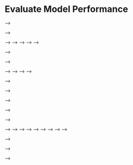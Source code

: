 # Evaluate Model Performance{#evaluate-model-performance}


<!-- ## Summarizing models -->

<!-- Example for one model: -->
<!-- ```{r caret_post_resample_example} -->
<!-- postResample(pred = cryptodata_nested$lm_test_predictions[[1]], obs = cryptodata_nested$test_data[[1]]$target_price_24h) -->
<!-- ``` -->

<!-- We can extract the first element to return the **RMSE** metric, and the second element for the **R Squared (R^2)** metric: -->

<!-- ```{r} -->
<!-- print(paste('Now showing RMSE example:', postResample(pred = cryptodata_nested$lm_test_predictions[[1]], obs = cryptodata_nested$test_data[[1]]$target_price_24h)[[1]])) -->
<!-- ``` -->

<!-- ```{r} -->
<!-- print(paste('Now showing R Squared example:', postResample(pred = cryptodata_nested$lm_test_predictions[[1]], obs = cryptodata_nested$test_data[[1]]$target_price_24h)[[2]])) -->
<!-- ``` -->


<!-- ### Adjust RMSE -->

<!-- [TODO - NEED TO MAKE SURE RMSE IS STANDARDIZED HERE!] -->

<!-- Because cryptocurrencies can vary dramatically in their prices with some trading in the tens of thousands of dollars and others trading for less than a cent, we need to make sure to standardize the RMSE columns to provide a fair comparison for the metric.  -->

<!-- Therefore, before using the `postResample()` function, let's convert both the predictions and the target to be the % change in price over the 24 hour period, rather than the change in price ($). -->


<!-- #### Predictions Adjustment -->
<!-- First we will adjust the predictions to instead of being predictions for the price in dollars, will be % change relative to the previous price. -->


<!-- <!-- [TODO - NEED TO FIX THIS! NEED TO GRAB LAST PRICE FROM TRAIN DATA AND CALCULATE % CHANGE BETWEEN THAT AND FIRST OF TEST, AND THEN CALCULATE USING LAG OFFSET FOR REST OF TEST] --> -->
<!-- ```{r} -->
<!-- calculate_percent_change_preds <- function(train, test_predictions){ -->

<!--   ((lag(tail(train,1)$price_usd, 1) - tail(train,1)$price_usd) / abs(tail(train,1)$price_usd))*100 -->

<!-- } -->
<!-- ``` -->

<!-- <!-- [TODO - Show formula? It's ((V2-V1)/abs(V1))*100] --> -->


<!-- Overwrite the old predictions with the predictions adjusted as a percentage now: -->

<!-- <!-- [TODO - FIX!] --> -->
<!-- <!-- ```{r target_adjust_test} --> -->
<!-- <!-- cryptodata_nested <- mutate(cryptodata_nested, --> -->
<!-- <!--                             lm_test_predictions = map2(train_data, lm_test_predictions, calculate_percent_change_preds)) --> -->
<!-- <!-- ``` --> -->

<!-- <!-- NEW: --> -->

<!-- First create a new column with the last price from the the train data: -->
<!-- ```{r} -->
<!-- # add here -->
<!-- ``` -->

<!-- Then use that to calculate the first % change, then can calculate the rest for test set by doing ((lag(price, 1) - price / abs(price))*100... KEEP GOING -->


<!-- #### Actual Results Adjustment -->

<!-- Now do the same thing to the target variable before we calculate the error metrics: -->
<!-- <!-- [TODO - FIX!] --> -->
<!-- ```{r} -->
<!-- calculate_percent_change_actual <- function(train, test_predictions){ -->

<!--   ((lag(tail(train,1)$price_usd, 1) - tail(train,1)$price_usd) / abs(tail(train,1)$price_usd))*100 -->

<!-- } -->
<!-- ``` -->

<!-- Overwrite the old predictions with the predictions adjusted as a  -->

<!-- <!-- ```{r target_adjust_preds} --> -->
<!-- <!-- cryptodata_nested <- mutate(cryptodata_nested, --> -->
<!-- <!--                             lm_test_predictions = map2(train_data, lm_test_predictions, calculate_percent_change_actual)) --> -->
<!-- <!-- ``` --> -->




<!-- ### Calculate RMSE -->

<!-- Now make a function to get the RMSE metric for all models: -->

<!-- ```{r evaluate_rmse_function} -->
<!-- evaluate_preds_rmse <- function(predictions, test_data){ -->

<!--   postResample(pred = predictions, obs = test_data$target_price_24h)[[1]] -->

<!-- } -->
<!-- ``` -->


<!-- Now we can use map2() to use it to get the RMSE metric for both the test data and the holdout: -->
<!-- ```{r add_rmse} -->
<!-- cryptodata_nested <- mutate(cryptodata_nested, -->
<!--                             lm_rmse_test =  unlist(map2(lm_test_predictions, test_data, evaluate_preds_rmse)),  -->

<!--                             lm_rmse_holdout = unlist(map2(lm_holdout_predictions, holdout_data, evaluate_preds_rmse))) -->
<!-- ``` -->

<!-- <!-- [TODO - Add explanation for ifelse() to add rmse based on test or holdout] --> -->

<!-- Look at the results: -->
<!-- ```{r} -->
<!-- select(cryptodata_nested, lm_rmse) -->
<!-- ``` -->

<!-- ### Calculate R^2 -->

<!-- Now we can do the same for the R Squared metric: -->

<!-- ```{r evaluate_rsquared_function} -->
<!-- evaluate_preds_rsq <- function(predictions, test_data){ -->

<!--   postResample(pred = predictions, obs = test_data$target_price_24h)[[2]] -->

<!-- } -->
<!-- ``` -->


<!-- ```{r add_rsq} -->
<!-- cryptodata_nested <- mutate(cryptodata_nested, -->
<!--                             lm_rsq_test =  unlist(map2(lm_test_predictions, test_data, evaluate_preds_rsq)), -->

<!--                             lm_rsq_holdout = unlist(map2(lm_holdout_predictions, holdout_data, evaluate_preds_rsq))) -->
<!-- ``` -->

<!-- And now we can do the same for all the other models -->

<!-- <!-- [TODO - HERE SHOULD ACTUALLY CREATE ONE COLUMN FOR TEST AND ONE FOR TRAIN!] --> -->

<!-- ```{r add_metrics_rest} -->
<!-- cryptodata_nested <- mutate(cryptodata_nested, -->
<!--                             # XGBoost - RMSE - Test -->
<!--                             xgb_rmse_test = unlist(map2(xgb_test_predictions, test_data, evaluate_preds_rmse)), -->
<!--                             # And holdout: -->
<!--                             xgb_rmse_holdout = unlist(map2(xgb_holdout_predictions, holdout_data,evaluate_preds_rmse)), -->
<!--                             # XGBoost - R^2 - Test -->
<!--                             xgb_rsq_test = unlist(map2(xgb_test_predictions, test_data, evaluate_preds_rsq)),  -->
<!--                             # And holdout: -->
<!--                             xgb_rsq_holdout = map2(xgb_holdout_predictions, holdout_data, evaluate_preds_rsq), -->
<!--                             # XGBoost Trees - RMSE - Test   -->
<!--                             xgbTree_rmse_test = unlist(map2(xgbTree_test_predictions, test_data, evaluate_preds_rmse)), -->
<!--                             # And holdout: -->
<!--                             xgbTree_rmse_holdout = unlist(map2(xgbTree_holdout_predictions, holdout_data, evaluate_preds_rmse)), -->
<!--                             # XGBoost Trees - R^2 - Test -->
<!--                             xgbTree_rsq_test = unlist(map2(xgbTree_test_predictions, test_data, evaluate_preds_rsq)), -->
<!--                             # And holdout: -->
<!--                             xgbTree_rsq_holdout = unlist(map2(xgbTree_holdout_predictions, holdout_data, evaluate_preds_rsq)), -->
<!--                             # Neural Network - RMSE - Test -->
<!--                             nnet_rmse_test = unlist(map2(nnet_test_predictions, test_data, evaluate_preds_rmse)), -->
<!--                             # And holdout: -->
<!--                             nnet_rmse_holdout = unlist(map2(nnet_holdout_predictions, holdout_data, evaluate_preds_rmse)), -->
<!--                             # Neural Network - R^2 - Test -->
<!--                             nnet_rsq_test = unlist(map2(nnet_test_predictions, test_data, evaluate_preds_rsq)), -->
<!--                             # And holdout: -->
<!--                             nnet_rsq_holdout = unlist(map2(nnet_holdout_predictions, holdout_data, evaluate_preds_rsq))) -->

<!-- ``` -->

<!-- Now we have RMSE values for every model created for every cryptocurrency and split of the data: -->
<!-- ```{r} -->
<!-- rmse_scores <- select(cryptodata_nested, lm_rmse, xgb_rmse, xgbTree_rmse, nnet_rmse) -->
<!-- # Show RMSE scores -->
<!-- rmse_scores -->
<!-- ``` -->

<!-- And the R Squared values: -->
<!-- ```{r} -->
<!-- rsq_scores <- select(cryptodata_nested, lm_rsq, xgb_rsq, xgbTree_rsq, nnet_rsq) -->
<!-- # Show R^2 scores -->
<!-- rsq_scores -->
<!-- ``` -->


<!-- ### New Section -->

<!-- <!-- [TODO - Title?] --> -->

<!-- Now for each model we will create a new column giving the average RMSE and R^2 for the 4 cross-validation split, and a separate column to give the score for the holdout. -->
<!-- ```{r} -->
<!-- rmse_scores <- mutate(cryptodata_nested, -->
<!--                       lm = mean(lm_rmse, na.rm = T), -->
<!--                       xgb = mean(xgb_rmse, na.rm = T), -->
<!--                       xgbTree = mean(xgbTree_rmse, na.rm = T), -->
<!--                       nnet = mean(nnet_rmse, na.rm = T)) -->
<!-- ``` -->

<!-- Now we can use the `gather()` function to summarize the columns as rows: -->
<!-- ```{r gather_rmse} -->
<!-- rmse_scores <- unique(gather(select(rmse_scores, lm:nnet), 'model', 'rmse', c(-symbol,-split))) -->
<!-- ``` -->


<!-- Now the same for the R^2 -->
<!-- ```{r} -->
<!-- rsq_scores <- mutate(cryptodata_nested, -->
<!--                       lm = mean(lm_rsq, na.rm = T), -->
<!--                       xgb = mean(xgb_rsq, na.rm = T), -->
<!--                       xgbTree = mean(xgbTree_rsq, na.rm = T), -->
<!--                       nnet = mean(nnet_rsq, na.rm = T)) -->
<!-- ``` -->

<!-- Now we can use the `gather()` function to summarize the columns as rows: -->
<!-- ```{r gather_rsq} -->
<!-- rsq_scores <- unique(gather(select(rsq_scores, lm:nnet), 'model', 'rsq', c(-symbol,-split))) -->
<!-- ``` -->


<!-- ## Visualize Results -->


<!-- ### RMSE Visualization -->

<!-- Now we can take the same tools we learned in the [Visualization section from earlier](#visualization) and visualize the results of the models. -->

<!-- ```{r} -->
<!-- ggplot(rmse_scores, aes(x=split, y=rmse, color = model)) + -->
<!--   geom_boxplot() + -->
<!--   geom_point() + -->
<!--   facet_wrap(~split) -->
<!-- ``` -->




<!-- ### Both -->

<!-- #### Join Datasets -->

<!-- First join the two -->
<!-- ```{r} -->
<!-- plot_scores <- merge(rmse_scores, rsq_scores) -->
<!-- ``` -->

<!-- #### Plot Results -->

<!-- <!-- [TODO - ADJUST THESE SOME MORE] --> -->

<!-- ```{r} -->
<!-- ggplot(plot_scores, aes(x=rsq, y=rmse, color = model)) + -->
<!--   geom_point() + -->
<!--   geom_smooth() -->
<!-- ``` -->


<!-- ```{r} -->
<!-- ggplot(plot_scores, aes(x=rsq, y=rmse, color = model)) + -->
<!--   geom_boxplot() + -->
<!--   geom_point() + -->
<!--   facet_wrap(~split) -->
<!-- ``` -->


<!-- Now by the cryptocurrency -->
<!-- ```{r} -->
<!-- ggplot(plot_scores, aes(x=rsq, y=rmse, color = model)) + -->
<!--   geom_point() + -->
<!--   geom_smooth() + -->
<!--   facet_wrap(~symbol) -->
<!-- ``` -->

<!-- ### Results by the Cryptocurrency -->

<!-- <!-- [TODO - UNCOMMENT THE CODE BELOW TO UPLOAD DATA TO PINS] --> -->

<!-- <!-- ```{r upload_results_pin, include=F} --> -->
<!-- <!-- source('pins_key.R') --> -->
<!-- <!-- # register board --> -->
<!-- <!-- board_register("github", repo = "predictcrypto/pins", token=Sys.getenv("pins_key")) --> -->
<!-- <!-- # Add current date --> -->
<!-- <!-- plot_scores$last_refreshed <- Sys.time() --> -->
<!-- <!-- # pin data --> -->
<!-- <!-- pin(plot_scores, board='github', name='crypto_tutorial_results_latest') --> -->
<!-- <!-- ``` --> -->

<!-- <!-- TODO - INCLUDE SHINYAPP HERE: --> -->
<!-- ```{r metrics_by_crypto_shinyapp} -->
<!-- knitr::include_app('https://predictcrypto.shinyapps.io/tutorial_latest_model_summary/', height = '600px') -->
<!-- ``` -->

<!-- The app shown above also has a button to **Show Code**. If you were to copy and paste that code into an RStudio session on your computer into a file with the .Rmd file extension and you then *Knit* the file, the same exact app should show up on your computer, no logins or setup outside of the packages required for the code to run; RStudio should automatically prompt you to install packages that are not currently installed on your computer. -->
<!-- <!-- [TODO - MAKE THE TEXT ABOVE AN INFO NOTE (NOT WARNING, JUST AN i FOR INFO)] --> -->




<!-- <!-- [TODO - HERE ALSO REMEMBER TO LOG MLFLOW METRICS AND WRITE THE SAME INFO TO THE DB] --> -->


